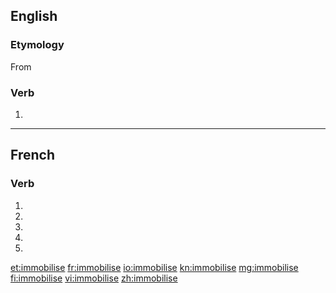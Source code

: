 {{also|immobilisé}}
==English==

===Etymology===
From {{etyl|fr|en}} {{m|fr|immobiliser}}

===Verb===
{{en-verb|immobilis}}

# {{alternative spelling of|immobilize|lang=en}}

----

==French==

===Verb===
{{fr-verb-form}}

# {{inflection of|immobiliser||1|s|pres|indc|lang=fr}}
# {{inflection of|immobiliser||3|s|pres|indc|lang=fr}}
# {{inflection of|immobiliser||1|s|pres|subj|lang=fr}}
# {{inflection of|immobiliser||3|s|pres|subj|lang=fr}}
# {{inflection of|immobiliser||2|s|impr|lang=fr}}

[[et:immobilise]]
[[fr:immobilise]]
[[io:immobilise]]
[[kn:immobilise]]
[[mg:immobilise]]
[[fi:immobilise]]
[[vi:immobilise]]
[[zh:immobilise]]